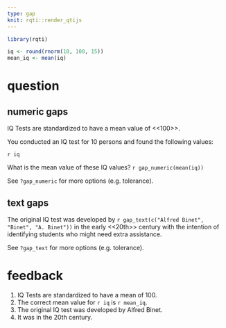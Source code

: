 ---
type: gap
knit: rqti::render_qtijs
---

```{r, preparation}
library(rqti)
```

```{r, data}
iq <- round(rnorm(10, 100, 15))
mean_iq <- mean(iq)
```

# question

## numeric gaps

IQ Tests are standardized to have a mean value of <<100>>.

You conducted an IQ test for 10 persons and found the following values: 

`r iq`

What is the mean value of these IQ values? `r gap_numeric(mean(iq))`

See `?gap_numeric` for more options (e.g. tolerance).

## text gaps

The original IQ test was developed by `r gap_text(c("Alfred Binet", "Binet", "A.
Binet"))` in the early <<20th>> century with the intention of identifying
students who might need extra assistance.

See `?gap_text` for more options (e.g. tolerance).

# feedback

1. IQ Tests are standardized to have a mean of 100.
1. The correct mean value for `r iq` is `r mean_iq`.
1. The original IQ test was developed by Alfred Binet.
1. It was in the 20th century.
